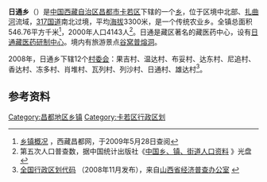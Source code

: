 {{中国乡级行政区
| 行政区全称 = 日通乡
| 景观照片文件名 =
| 景观照片描述 =
| 汉语拼音 =
| 通用拼音 =
| 注音符號 =
| 其它标音类型1 =
| 其它标音1 =
| 其它标音类型2 =
| 其它标音2 =
| 其它语言类型1 =
| 其它语言地名1 =
| 其它语言类型2 =
| 其它语言地名2 =
| 上级行政区 = [[西藏自治区|西藏自治区]][[昌都市|昌都市]][[卡若区|卡若区]]
| 行政区类别 = [[乡|乡]]
| 行政区划代码 = 542121205
| 地理坐标 = {{坐标|31.3746|97.2164|display=inline,title|scale:100000_region:CN}}
| 总面积 = 546.76[[平方千米|平方千米]]
| 户籍人口 = 
| 户籍人口年份 = 
| 常住人口 = 4143人
| 常住人口年份 =2000年
| 人口密度 = 
| 领导人职务1 =
| 领导人姓名1 =
| 领导人职务2 =
| 领导人姓名2 =
| 行政区划 = 12个[[村委会|村委会]]
| 官方网站 =
| 政府驻地 =
| 邮政编码 =
| 毗邻行政区 =
| 位置图文件名 =
| 位置图描述 =}}
'''日通乡'''（{{bo|z=རེ་ཐོང་|w=re thong}}）是[[中华人民共和国|中国]][[西藏自治区|西藏自治区]][[昌都市|昌都市]][[卡若区|卡若区]]下辖的一个[[乡|乡]]，位于区境中北部、[[扎曲河|扎曲河]]流域，[[317国道|317国道]]南北过境，平均[[海拔|海拔]]3300米，是一个传统农业乡。全镇总面积546.76平方千米<ref name="gk">[http://www.xzcd.com/changdu/changdu/xzgk.htm 乡镇概况] {{webarchive|url=https://web.archive.org/web/20071107035838/http://www.xzcd.com/changdu/changdu/xzgk.htm |date=2007-11-07 }}，西藏昌都网，于2009年5月28日查阅</ref>，2000年人口4143人<ref>第五次人口普查数，据中国统计出版社《[http://www.stats.gov.cn/tjshujia/dzcbw/t20050302_402232604.htm 中国乡、镇、街道人口资料] {{webarchive|url=https://web.archive.org/web/20081202052516/http://www.stats.gov.cn/tjshujia/dzcbw/t20050302_402232604.htm |date=2008-12-02 }}》光盘</ref>。日通是藏区著名的藏医药中心，设有[[日通藏医药研制中心|日通藏医药研制中心]]。境内有旅游景点[[谷窝普熔洞|谷窝普熔洞]]。

2008年，日通乡下辖12个[[村委会|村委会]]：果吉村、温达村、布妥村、达东村、尼追村、香达村、冻多村、肖堆村、瓦列村、列沙村、日通村、雄达村<ref>[http://www.sxjjpc.gov.cn/wjtz/200811070062_1_0.rar 全国行政区划代码] {{webarchive|url=https://web.archive.org/web/20110707041746/http://www.sxjjpc.gov.cn/wjtz/200811070062_1_0.rar |date=2011-07-07 }}（2008年11月发布），来自[http://www.sxjjpc.gov.cn/wjtz/200811070062.htm 山西省经济普查办公室] {{webarchive|url=https://web.archive.org/web/20110707041839/http://www.sxjjpc.gov.cn/wjtz/200811070062.htm |date=2011-07-07 }}</ref>。

== 参考资料 ==
{{註腳}}

{{昌都县行政区划}}
[[Category:昌都地区乡镇|Category:昌都地区乡镇]]
[[Category:卡若区行政区划|Category:卡若区行政区划]]